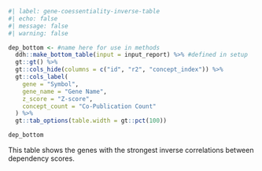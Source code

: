 ```r
#| label: gene-coessentiality-inverse-table
#| echo: false
#| message: false
#| warning: false

dep_bottom <- #name here for use in methods
  ddh::make_bottom_table(input = input_report) %>% #defined in setup
  gt::gt() %>% 
  gt::cols_hide(columns = c("id", "r2", "concept_index")) %>% 
  gt::cols_label(
    gene = "Symbol", 
    gene_name = "Gene Name", 
    z_score = "Z-score", 
    concept_count = "Co-Publication Count"
  ) %>% 
  gt::tab_options(table.width = gt::pct(100))

dep_bottom
```
  
This table shows the genes with the strongest inverse correlations between dependency scores.  

